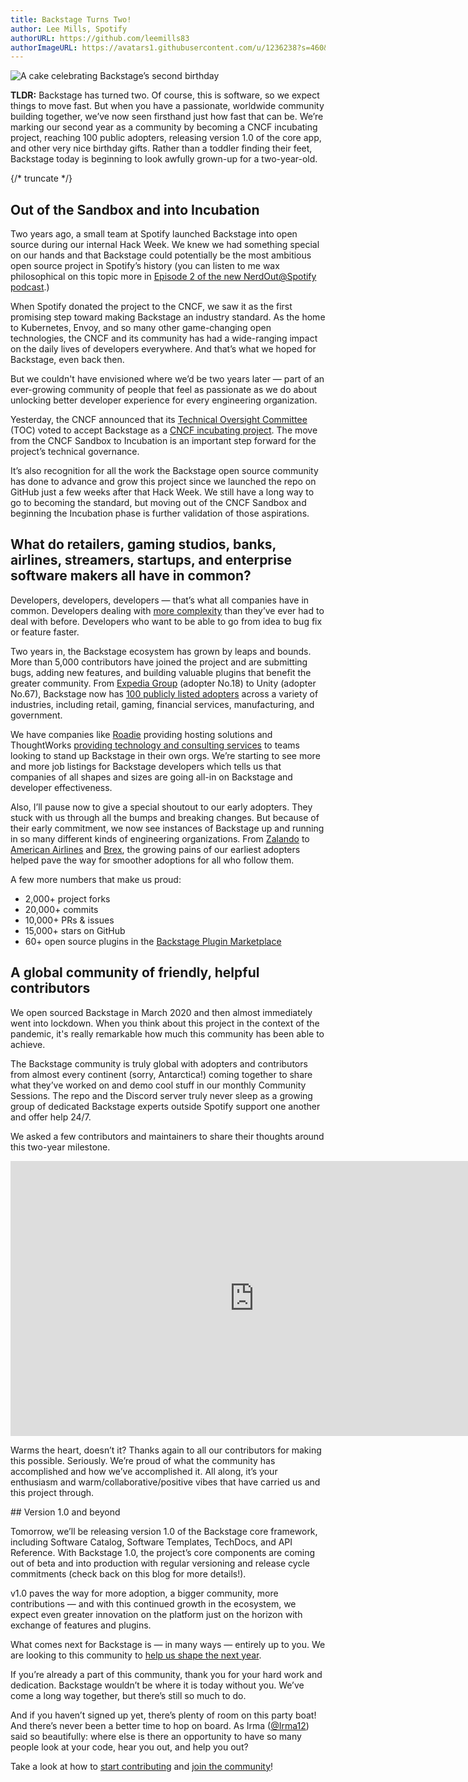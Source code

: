 ```yaml
---
title: Backstage Turns Two!
author: Lee Mills, Spotify
authorURL: https://github.com/leemills83
authorImageURL: https://avatars1.githubusercontent.com/u/1236238?s=460&v=4
---
```


![A cake celebrating Backstage’s second birthday](assets/22-03-16/backstage-2nd-birthday.gif)

**TLDR:** Backstage has turned two. Of course, this is software, so we expect things to move fast. But when you have a passionate, worldwide community building together, we’ve now seen firsthand just how fast that can be. We’re marking our second year as a community by becoming a CNCF incubating project, reaching 100 public adopters, releasing version 1.0 of the core app, and other very nice birthday gifts. Rather than a toddler finding their feet, Backstage today is beginning to look awfully grown-up for a two-year-old.

{/* truncate */}

## Out of the Sandbox and into Incubation

Two years ago, a small team at Spotify launched Backstage into open source during our internal Hack Week. We knew we had something special on our hands and that Backstage could potentially be the most ambitious open source project in Spotify’s history (you can listen to me wax philosophical on this topic more in [Episode 2 of the new NerdOut@Spotify podcast](https://open.spotify.com/episode/332yTwGiILGKTS7dsHCj2P?si=pX9xTzB2SgmsROdlLLr24A).)

When Spotify donated the project to the CNCF, we saw it as the first promising step toward making Backstage an industry standard. As the home to Kubernetes, Envoy, and so many other game-changing open technologies, the CNCF and its community has had a wide-ranging impact on the daily lives of developers everywhere. And that’s what we hoped for Backstage, even back then.

But we couldn't have envisioned where we’d be two years later — part of an ever-growing community of people that feel as passionate as we do about unlocking better developer experience for every engineering organization.

Yesterday, the CNCF announced that its [Technical Oversight Committee](https://github.com/cncf/toc) (TOC) voted to accept Backstage as a [CNCF incubating project](https://www.cncf.io/blog/2022/03/15/backstage-project-joins-the-cncf-incubator/). The move from the CNCF Sandbox to Incubation is an important step forward for the project’s technical governance.

It’s also recognition for all the work the Backstage open source community has done to advance and grow this project since we launched the repo on GitHub just a few weeks after that Hack Week. We still have a long way to go to becoming the standard, but moving out of the CNCF Sandbox and beginning the Incubation phase is further validation of those aspirations.

## What do retailers, gaming studios, banks, airlines, streamers, startups, and enterprise software makers all have in common?

Developers, developers, developers — that’s what all companies have in common. Developers dealing with [more complexity](https://youtu.be/85TQEpNCaU0) than they’ve ever had to deal with before. Developers who want to be able to go from idea to bug fix or feature faster.

Two years in, the Backstage ecosystem has grown by leaps and bounds. More than 5,000 contributors have joined the project and are submitting bugs, adding new features, and building valuable plugins that benefit the greater community. From [Expedia Group](https://backstage.spotify.com/blog/measuring-backstage-proof-of-value-at-expedia/) (adopter No.18) to Unity (adopter No.67), Backstage now has [100 publicly listed adopters](https://github.com/backstage/backstage/blob/master/ADOPTERS.md) across a variety of industries, including retail, gaming, financial services, manufacturing, and government.

We have companies like [Roadie](http://roadie.io) providing hosting solutions and ThoughtWorks [providing technology and consulting services](https://www.thoughtworks.com/en-us/about-us/news/2021/thoughtworks-is-collaborating-with-spotify-to-deliver-better-dev) to teams looking to stand up Backstage in their own orgs. We’re starting to see more and more job listings for Backstage developers which tells us that companies of all shapes and sizes are going all-in on Backstage and developer effectiveness.

Also, I’ll pause now to give a special shoutout to our early adopters. They stuck with us through all the bumps and breaking changes. But because of their early commitment, we now see instances of Backstage up and running in so many different kinds of engineering organizations. From [Zalando](https://youtu.be/6sg5uMCLxTA) to [American Airlines](https://backstage.spotify.com/blog/adopter-spotlight/american-airlines-runway/) and [Brex](https://backstage.spotify.com/blog/community-session/11-brex-backstage-upgrade-helper/), the growing pains of our earliest adopters helped pave the way for smoother adoptions for all who follow them.

A few more numbers that make us proud:

- 2,000+ project forks
- 20,000+ commits
- 10,000+ PRs & issues
- 15,000+ stars on GitHub
- 60+ open source plugins in the [Backstage Plugin Marketplace](https://backstage.io/plugins)

## A global community of friendly, helpful contributors

We open sourced Backstage in March 2020 and then almost immediately went into lockdown. When you think about this project in the context of the pandemic, it's really remarkable how much this community has been able to achieve.

The Backstage community is truly global with adopters and contributors from almost every continent (sorry, Antarctica!) coming together to share what they’ve worked on and demo cool stuff in our monthly Community Sessions. The repo and the Discord server truly never sleep as a growing group of dedicated Backstage experts outside Spotify support one another and offer help 24/7.

We asked a few contributors and maintainers to share their thoughts around this two-year milestone.

<iframe
  width="780"
  height="440"
  src="https://www.youtube.com/embed/-j-waaybcH0"
  frameBorder="0"
  allow="accelerometer; autoplay; encrypted-media; gyroscope; picture-in-picture"
  allowFullScreen
></iframe>

Warms the heart, doesn’t it? Thanks again to all our contributors for making this possible. Seriously. We’re proud of what the community has accomplished and how we’ve accomplished it. All along, it’s your enthusiasm and warm/collaborative/positive vibes that have carried us and this project through.

## Version 1.0 and beyond

Tomorrow, we’ll be releasing version 1.0 of the Backstage core framework, including Software Catalog, Software Templates, TechDocs, and API Reference. With Backstage 1.0, the project’s core components are coming out of beta and into production with regular versioning and release cycle commitments (check back on this blog for more details!).

v1.0 paves the way for more adoption, a bigger community, more contributions — and with this continued growth in the ecosystem, we expect even greater innovation on the platform just on the horizon with exchange of features and plugins.

What comes next for Backstage is — in many ways — entirely up to you. We are looking to this community to [help us shape the next year](https://backstage.io/docs/overview/roadmap).

If you’re already a part of this community, thank you for your hard work and dedication. Backstage wouldn’t be where it is today without you. We’ve come a long way together, but there’s still so much to do.

And if you haven’t signed up yet, there’s plenty of room on this party boat! And there’s never been a better time to hop on board. As Irma ([@Irma12](https://github.com/Irma12)) said so beautifully: where else is there an opportunity to have so many people look at your code, hear you out, and help you out?

Take a look at how to [start contributing](https://github.com/backstage/backstage/blob/master/CONTRIBUTING.md) and [join the community](https://github.com/backstage/community)!
